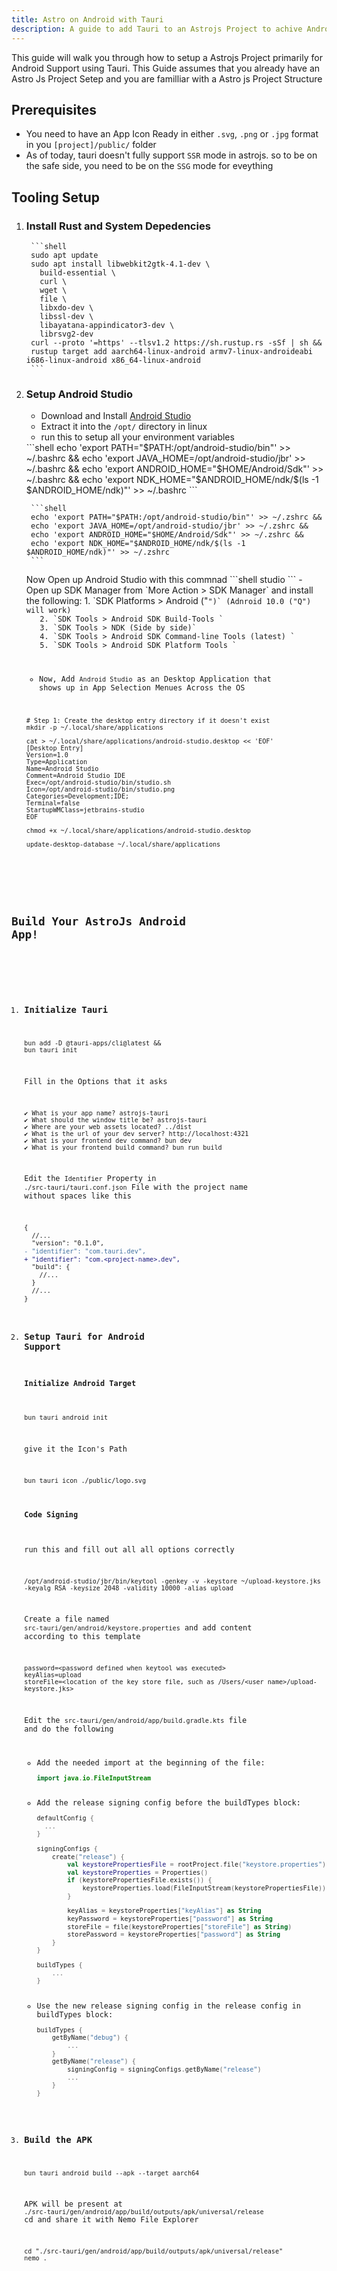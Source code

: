 ```yaml
---
title: Astro on Android with Tauri
description: A guide to add Tauri to an Astrojs Project to achive Android Support
---
```


This guide will walk you through how to setup a Astrojs Project primarily for Android Support using Tauri.
This Guide assumes that you already have an Astro Js Project Setep and you are familliar with a Astro js Project Structure

## Prerequisites
- You need to have an App Icon Ready in either `.svg`, `.png` or `.jpg` format in you `[project]/public/` folder
- As of today, tauri doesn't fully support `SSR` mode in astrojs. so to be on the safe side, you need to be on the `SSG` mode for eveything

## Tooling Setup
<Steps>

1. ### Install Rust and System Depedencies

    <Tabs>
      <TabItem label="Linux / Debian" >

        ```shell 
        sudo apt update
        sudo apt install libwebkit2gtk-4.1-dev \
          build-essential \
          curl \
          wget \
          file \
          libxdo-dev \
          libssl-dev \
          libayatana-appindicator3-dev \
          librsvg2-dev
        curl --proto '=https' --tlsv1.2 https://sh.rustup.rs -sSf | sh &&
        rustup target add aarch64-linux-android armv7-linux-androideabi i686-linux-android x86_64-linux-android
        ```
      </TabItem>
    </Tabs>

2. ### Setup Android Studio
    - Download and Install [Android Studio](https://developer.android.com/studio)
    - Extract it into the `/opt/` directory in linux
    - run this to setup all your environment variables
    <Tabs synckey="shell" >
      <TabItem label="Bash" >
        ```shell 
        echo 'export PATH="$PATH:/opt/android-studio/bin"' >> ~/.bashrc &&
        echo 'export JAVA_HOME=/opt/android-studio/jbr' >> ~/.bashrc &&
        echo 'export ANDROID_HOME="$HOME/Android/Sdk"' >> ~/.bashrc &&
        echo 'export NDK_HOME="$ANDROID_HOME/ndk/$(ls -1 $ANDROID_HOME/ndk)"' >> ~/.bashrc
        ```
      </TabItem>
      <TabItem label="ZSH" >

        ```shell 
        echo 'export PATH="$PATH:/opt/android-studio/bin"' >> ~/.zshrc &&
        echo 'export JAVA_HOME=/opt/android-studio/jbr' >> ~/.zshrc &&
        echo 'export ANDROID_HOME="$HOME/Android/Sdk"' >> ~/.zshrc &&
        echo 'export NDK_HOME="$ANDROID_HOME/ndk/$(ls -1 $ANDROID_HOME/ndk)"' >> ~/.zshrc
        ```
      </TabItem>
    </Tabs>
    Now Open up Android Studio with this commnad
    ```shell
    studio
    ```
    - Open up SDK Manager from `More Action > SDK Manager` and install the following:
      1. `SDK Platforms > Android <version> ("<Code>")` (Adnroid 10.0 ("Q") will work)
      2. `SDK Tools > Android SDK Build-Tools <version>`
      3. `SDK Tools > NDK (Side by side)`
      4. `SDK Tools > Android SDK Command-line Tools (latest) `
      5. `SDK Tools > Android SDK Platform Tools `
    
    - Now, Add `Android Studio` as an Desktop Application that shows up in App Selection Menues Across the OS 
    ```shell
    # Step 1: Create the desktop entry directory if it doesn't exist
    mkdir -p ~/.local/share/applications

    cat > ~/.local/share/applications/android-studio.desktop << 'EOF'
    [Desktop Entry]
    Version=1.0
    Type=Application
    Name=Android Studio
    Comment=Android Studio IDE
    Exec=/opt/android-studio/bin/studio.sh
    Icon=/opt/android-studio/bin/studio.png
    Categories=Development;IDE;
    Terminal=false
    StartupWMClass=jetbrains-studio
    EOF

    chmod +x ~/.local/share/applications/android-studio.desktop

    update-desktop-database ~/.local/share/applications
    ```

</Steps>

## Build Your AstroJs Android App!

<Steps>

1. ### Initialize Tauri
    ```shell
    bun add -D @tauri-apps/cli@latest &&
    bun tauri init
    ```
    Fill in the Options that it asks
    ```shell frame="none"
    ✔ What is your app name? astrojs-tauri
    ✔ What should the window title be? astrojs-tauri
    ✔ Where are your web assets located? ../dist
    ✔ What is the url of your dev server? http://localhost:4321
    ✔ What is your frontend dev command? bun dev
    ✔ What is your frontend build command? bun run build
    ```
    Edit the `Identifier` Property in `./src-tauri/tauri.conf.json` File with the project name without spaces like this
    ```diff lang="json" "<project-name>"
    {
      //...
      "version": "0.1.0",
    - "identifier": "com.tauri.dev",
    + "identifier": "com.<project-name>.dev",
      "build": {
        //...
      }
      //...
    }
    ```

2. ### Setup Tauri for Android Support
    #### Initialize Android Target
    ```shell
    bun tauri android init
    ```
    give it the Icon's Path
    ```shell "./public/logo.svg"
    bun tauri icon ./public/logo.svg
    ```
    #### Code Signing
    run this and fill out all all options correctly
    ```shell
    /opt/android-studio/jbr/bin/keytool -genkey -v -keystore ~/upload-keystore.jks -keyalg RSA -keysize 2048 -validity 10000 -alias upload
    ```
    Create a file named `src-tauri/gen/android/keystore.properties` and add content according to this template
    ```
    password=<password defined when keytool was executed>
    keyAlias=upload
    storeFile=<location of the key store file, such as /Users/<user name>/upload-keystore.jks>
    ```
    Edit the `src-tauri/gen/android/app/build.gradle.kts` file and do the following
    - Add the needed import at the beginning of the file:
      ```kts
      import java.io.FileInputStream    
      ```
    - Add the release signing config before the buildTypes block:
      ```kts {5-18}
      defaultConfig {
        ...
      }

      signingConfigs {
          create("release") {
              val keystorePropertiesFile = rootProject.file("keystore.properties")
              val keystoreProperties = Properties()
              if (keystorePropertiesFile.exists()) {
                  keystoreProperties.load(FileInputStream(keystorePropertiesFile))
              }

              keyAlias = keystoreProperties["keyAlias"] as String
              keyPassword = keystoreProperties["password"] as String
              storeFile = file(keystoreProperties["storeFile"] as String)
              storePassword = keystoreProperties["password"] as String
          }
      }

      buildTypes {
          ...
      }
      ```
    - Use the new release signing config in the release config in buildTypes block:
      ```kts {6}
      buildTypes {
          getByName("debug") {
              ...
          }
          getByName("release") {
              signingConfig = signingConfigs.getByName("release")
              ...
          }
      }
      ```

3. ### Build the APK
    ```shell
    bun tauri android build --apk --target aarch64 
    ```
    APK will be present at `./src-tauri/gen/android/app/build/outputs/apk/universal/release`
    cd and share it with Nemo File Explorer
    ```shell
    cd "./src-tauri/gen/android/app/build/outputs/apk/universal/release"
    nemo .
    ```
</Steps>
